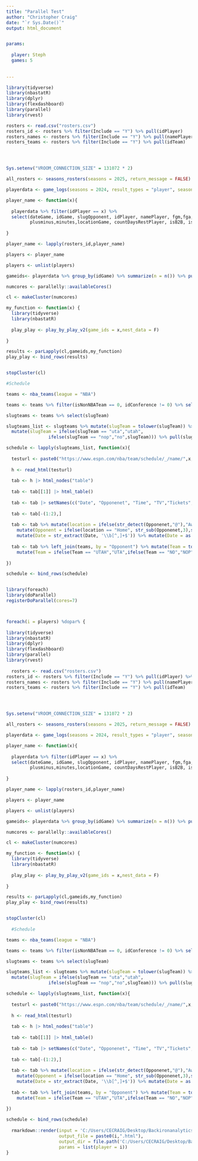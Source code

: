 ```yaml
---
title: "Parallel Test"
author: "Christopher Craig"
date: "`r Sys.Date()`"
output: html_document


params:
  
  player: Steph
  games: 5
  
  
---
```


```r

library(tidyverse)
library(nbastatR)
library(dplyr)
library(flexdashboard)
library(parallel)
library(rvest)

rosters <- read.csv("rosters.csv")
rosters_id <- rosters %>% filter(Include == "Y") %>% pull(idPlayer)
rosters_names <- rosters %>% filter(Include == "Y") %>% pull(namePlayer)
rosters_teams <- rosters %>% filter(Include == "Y") %>% pull(idTeam)




Sys.setenv("VROOM_CONNECTION_SIZE" = 131072 * 2)

all_rosters <- seasons_rosters(seasons = 2025, return_message = FALSE)

playerdata <- game_logs(seasons = 2024, result_types = "player", season_types = c("Regular Season","Playoffs"))

player_name <- function(x){
  
  playerdata %>% filter(idPlayer == x) %>% 
  select(dateGame, idGame, slugOpponent, idPlayer, namePlayer, fgm,fga,pts,treb,ast,stl,blk,fg3m,fg3a,tov,
         plusminus,minutes,locationGame, countDaysRestPlayer, isB2B, isB2BFirst, isB2BSecond) %>% group_by(namePlayer) %>% summarize(n = n()) %>% pull(namePlayer)
  
}

player_name <- lapply(rosters_id,player_name)

players <- player_name

players <- unlist(players)

gameids<- playerdata %>% group_by(idGame) %>% summarize(n = n()) %>% pull(idGame)

numcores <- parallelly::availableCores()

cl <- makeCluster(numcores)

my_function <- function(x) {
  library(tidyverse)
  library(nbastatR)
  
  play_play <- play_by_play_v2(game_ids = x,nest_data = F)
  
}

results <- parLapply(cl,gameids,my_function)
play_play <- bind_rows(results)


stopCluster(cl)

#Schedule

teams <- nba_teams(league = "NBA")

teams <- teams %>% filter(isNonNBATeam == 0, idConference != 0) %>% select(cityTeam, slugTeam, idTeam, nameTeam, urlThumbnailTeam) %>% rename(Opponent = cityTeam)

slugteams <- teams %>% select(slugTeam)

slugteams_list <- slugteams %>% mutate(slugTeam = tolower(slugTeam)) %>% 
  mutate(slugTeam = ifelse(slugTeam == "uta","utah",
                ifelse(slugTeam == "nop","no",slugTeam))) %>% pull(slugTeam)

schedule <- lapply(slugteams_list, function(x){
  
  testurl <- paste0("https://www.espn.com/nba/team/schedule/_/name/",x,"/seasontype/2")
  
  h <- read_html(testurl)
  
  tab <- h |> html_nodes("table")
  
  tab <- tab[[1]] |> html_table()
  
  tab <- tab |> setNames(c("Date", "Opponenet", "Time", "TV","Tickets","Tickets_dup","Unused1","Unused2")) 
  
  tab <- tab[-(1:2),]
  
  tab <- tab %>% mutate(location = ifelse(str_detect(Opponenet,"@"),"Away","Home")) %>% 
    mutate(Opponent = ifelse(location == "Home", str_sub(Opponenet,3),str_sub(Opponenet,2))) %>% 
    mutate(Date = str_extract(Date, '\\b[^,]+$')) %>% mutate(Date = as.Date(Date, "%b%d")) %>% select(Date,location,Opponent)
  
  tab <- tab %>% left_join(teams, by = "Opponent") %>% mutate(Team = toupper(x)) %>% 
    mutate(Team = ifelse(Team == "UTAH","UTA",ifelse(Team == "NO","NOP",Team))) %>% mutate(next_game = ifelse(Date >= Sys.Date(),TRUE,FALSE))
  
})

schedule <- bind_rows(schedule)



```



```r

library(foreach)
library(doParallel)
registerDoParallel(cores=7)



foreach(i = players) %dopar% {
  
library(tidyverse)
library(nbastatR)
library(dplyr)
library(flexdashboard)
library(parallel)
library(rvest)
  
  rosters <- read.csv("rosters.csv")
rosters_id <- rosters %>% filter(Include == "Y") %>% pull(idPlayer) %>% head(10)
rosters_names <- rosters %>% filter(Include == "Y") %>% pull(namePlayer)
rosters_teams <- rosters %>% filter(Include == "Y") %>% pull(idTeam)




Sys.setenv("VROOM_CONNECTION_SIZE" = 131072 * 2)

all_rosters <- seasons_rosters(seasons = 2025, return_message = FALSE)

playerdata <- game_logs(seasons = 2024, result_types = "player", season_types = c("Regular Season","Playoffs"))

player_name <- function(x){
  
  playerdata %>% filter(idPlayer == x) %>% 
  select(dateGame, idGame, slugOpponent, idPlayer, namePlayer, fgm,fga,pts,treb,ast,stl,blk,fg3m,fg3a,tov,
         plusminus,minutes,locationGame, countDaysRestPlayer, isB2B, isB2BFirst, isB2BSecond) %>% group_by(namePlayer) %>% summarize(n = n()) %>% pull(namePlayer)
  
}

player_name <- lapply(rosters_id,player_name)

players <- player_name

players <- unlist(players)

gameids<- playerdata %>% group_by(idGame) %>% summarize(n = n()) %>% pull(idGame)

numcores <- parallelly::availableCores()

cl <- makeCluster(numcores)

my_function <- function(x) {
  library(tidyverse)
  library(nbastatR)
  
  play_play <- play_by_play_v2(game_ids = x,nest_data = F)
  
}

results <- parLapply(cl,gameids,my_function)
play_play <- bind_rows(results)


stopCluster(cl)
  
  #Schedule

teams <- nba_teams(league = "NBA")

teams <- teams %>% filter(isNonNBATeam == 0, idConference != 0) %>% select(cityTeam, slugTeam, idTeam, nameTeam, urlThumbnailTeam) %>% rename(Opponent = cityTeam)

slugteams <- teams %>% select(slugTeam)

slugteams_list <- slugteams %>% mutate(slugTeam = tolower(slugTeam)) %>% 
  mutate(slugTeam = ifelse(slugTeam == "uta","utah",
                ifelse(slugTeam == "nop","no",slugTeam))) %>% pull(slugTeam)

schedule <- lapply(slugteams_list, function(x){
  
  testurl <- paste0("https://www.espn.com/nba/team/schedule/_/name/",x,"/seasontype/2")
  
  h <- read_html(testurl)
  
  tab <- h |> html_nodes("table")
  
  tab <- tab[[1]] |> html_table()
  
  tab <- tab |> setNames(c("Date", "Opponenet", "Time", "TV","Tickets","Tickets_dup","Unused1","Unused2")) 
  
  tab <- tab[-(1:2),]
  
  tab <- tab %>% mutate(location = ifelse(str_detect(Opponenet,"@"),"Away","Home")) %>% 
    mutate(Opponent = ifelse(location == "Home", str_sub(Opponenet,3),str_sub(Opponenet,2))) %>% 
    mutate(Date = str_extract(Date, '\\b[^,]+$')) %>% mutate(Date = as.Date(Date, "%b%d")) %>% select(Date,location,Opponent)
  
  tab <- tab %>% left_join(teams, by = "Opponent") %>% mutate(Team = toupper(x)) %>% 
    mutate(Team = ifelse(Team == "UTAH","UTA",ifelse(Team == "NO","NOP",Team))) %>% mutate(next_game = ifelse(Date >= Sys.Date(),TRUE,FALSE))
  
})

schedule <- bind_rows(schedule)
  
  rmarkdown::render(input = 'C:/Users/CECRAIG/Desktop/Backironanalytics/my-site-test/ML_Parlay_TBRv8.Rmd',
                    output_file = paste0(i,".html"),
                    output_dir = file.path('C:/Users/CECRAIG/Desktop/Backironanalytics/my-site-test/sheets'),
                    params = list(player = i))
}



```






